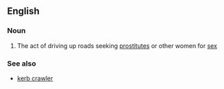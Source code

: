 ==English==

===Noun===
{{en-noun|head=[[kerb]] [[crawling]]|-}}

# {{label|en|British}} The act of driving up roads seeking [[prostitute]]s or other women for [[sex]]

===See also===
* [[kerb crawler]]